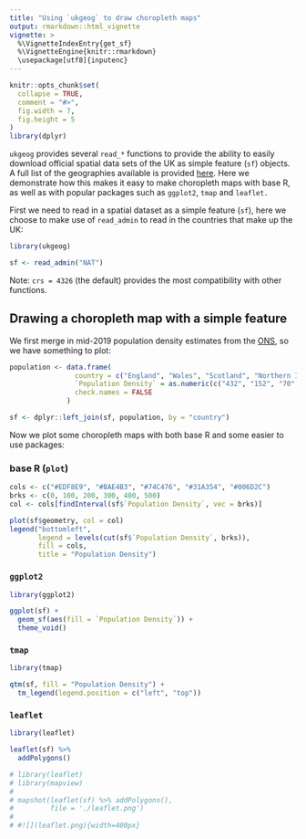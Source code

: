 ```yaml
---
title: "Using `ukgeog` to draw choropleth maps"
output: rmarkdown::html_vignette
vignette: >
  %\VignetteIndexEntry{get_sf}
  %\VignetteEngine{knitr::rmarkdown}
  \usepackage[utf8]{inputenc}
---
```


```r
knitr::opts_chunk$set(
  collapse = TRUE,
  comment = "#>",
  fig.width = 7, 
  fig.height = 5
)
library(dplyr)
```

`ukgeog` provides several `read_*` functions to provide the ability to easily download official spatial data sets of the UK as simple feature (`sf`) objects. A full list of the geographies available is provided [here](https://l-hodge.github.io/uk-geog/). Here we demonstrate how this makes it easy to make choropleth maps with base R, as well as with popular packages such as `ggplot2`, `tmap` and `leaflet.`

First we need to read in a spatial dataset as a simple feature (`sf`), here we choose to make use of `read_admin` to read in the countries that make up the UK:
```r
library(ukgeog)

sf <- read_admin("NAT")
```

Note: ` crs = 4326 ` (the default) provides the most compatibility with other functions.

## Drawing a choropleth map with a simple feature

We first merge in mid-2019 population density estimates from the [ONS](https://www.ons.gov.uk/peoplepopulationandcommunity/populationandmigration/populationestimates/bulletins/annualmidyearpopulationestimates/mid2019estimates#population-growth-in-england-wales-scotland-and-northern-ireland), so we have something to plot:
```r
population <- data.frame(
                country = c("England", "Wales", "Scotland", "Northern Ireland"),
                `Population Density` = as.numeric(c("432", "152", "70", "137")),
                check.names = FALSE
              )

sf <- dplyr::left_join(sf, population, by = "country")

```

Now we plot some choropleth maps with both base R and some easier to use packages:

### base R (`plot`)

```r
cols <- c("#EDF8E9", "#BAE4B3", "#74C476", "#31A354", "#006D2C")
brks <- c(0, 100, 200, 300, 400, 500)
col <- cols[findInterval(sf$`Population Density`, vec = brks)]

plot(sf$geometry, col = col)
legend("bottomleft", 
       legend = levels(cut(sf$`Population Density`, brks)), 
       fill = cols, 
       title = "Population Density")
```

### `ggplot2`

```r
library(ggplot2)

ggplot(sf) + 
  geom_sf(aes(fill = `Population Density`)) +
  theme_void()
```

### `tmap`

```r
library(tmap)

qtm(sf, fill = "Population Density") +
  tm_legend(legend.position = c("left", "top"))
```

### `leaflet`

```r
library(leaflet)

leaflet(sf) %>% 
  addPolygons()
```

```r
# library(leaflet)
# library(mapview)
# 
# mapshot(leaflet(sf) %>% addPolygons(), 
#         file = './leaflet.png')
# 
# #![](leaflet.png){width=400px}

```


